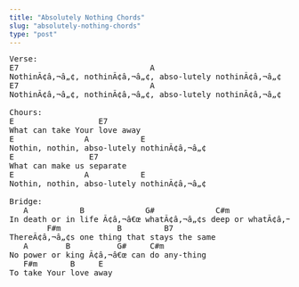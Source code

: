 ```yaml
---
title: "Absolutely Nothing Chords"
slug: "absolutely-nothing-chords"
type: "post"
---
```


<pre>
Verse:
E7                            A
NothinÃ¢â‚¬â„¢, nothinÃ¢â‚¬â„¢, abso-lutely nothinÃ¢â‚¬â„¢
E7                            A
NothinÃ¢â‚¬â„¢, nothinÃ¢â‚¬â„¢, abso-lutely nothinÃ¢â‚¬â„¢

Chours:
E                  E7                                             
What can take Your love away 
E               A           E
Nothin, nothin, abso-lutely nothinÃ¢â‚¬â„¢
E                E7                                             
What can make us separate
E               A           E
Nothin, nothin, abso-lutely nothinÃ¢â‚¬â„¢

Bridge:
   A           B             G#             C#m
In death or in life Ã¢â‚¬â€œ whatÃ¢â‚¬â„¢s deep or whatÃ¢â‚¬â„¢s high
        F#m            B         B7      
ThereÃ¢â‚¬â„¢s one thing that stays the same
   A        B          G#     C#m
No power or king Ã¢â‚¬â€œ can do any-thing
   F#m       B     E 
To take Your love away	
</pre>